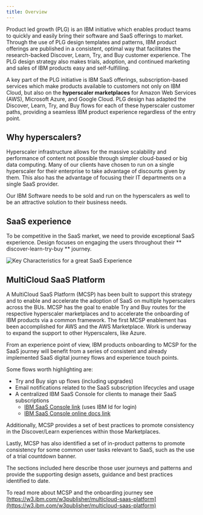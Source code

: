 ```yaml
---
title: Overview
---
```



<PageDescription>

Product led growth (PLG) is an IBM initiative which enables product teams to quickly and easily bring their software and SaaS offerings to market. Through the use of PLG design templates and patterns, IBM product offerings are published in a consistent, optimal way that facilitates the research-backed Discover, Learn, Try, and Buy customer experience. The PLG design strategy also makes trials, adoption, and continued marketing and sales of IBM products easy and self-fulfilling.

A key part of the PLG initiative is IBM SaaS offerings, subscription-based services which make products available to customers not only on IBM Cloud, but also on the **hyperscaler marketplaces** for Amazon Web Services (AWS), Microsoft Azure, and Google Cloud. PLG design has adapted the Discover, Learn, Try, and Buy flows for each of these hyperscaler customer paths, providing a seamless IBM product experience regardless of the entry point.

</PageDescription>

## Why hyperscalers?

Hyperscaler infrastructure allows for the massive scalability and performance of content not possible through simpler cloud-based or big data computing. Many of our clients have chosen to run on a single hyperscaler for their enterprise to take advantage of discounts given by them. This also has the advantage of focusing their IT departments on a single SaaS provider.

Our IBM Software needs to be sold and run on the hyperscalers as well to be an attractive solution to their business needs.

## SaaS experience

To be competitive in the SaaS market, we need to provide exceptional SaaS experience. Design focuses on engaging the users throughout their ** discover-learn-try-buy ** journey.

<Row>
  <Column colMd={8} colLg={10}>

![Key Characteristics for a great SaaS Experience](images/KeyCharacters.png)

  </Column>
</Row>

## MultiCloud SaaS Platform

A MultiCloud SaaS Platform (MCSP) has been built to support this strategy and to enable and accelerate the adoption of SaaS on multiple hyperscalers across the BUs. MCSP has the goal to enable Try and Buy routes for the respective hyperscaler marketplaces and to accelerate the onboarding of IBM products via a common framework. The first MCSP enablement has been accomplished for AWS and the AWS Marketplace. Work is underway to expand the support to other Hyperscalers, like Azure.

From an experience point of view, IBM products onboarding to MCSP for the SaaS journey will benefit from a series of consistent and already implemented SaaS digital journey flows and experience touch points.

Some flows worth highlighting are:

- Try and Buy sign up flows (including upgrades)
- Email notifications related to the SaaS subscription lifecycles and usage
- A centralized IBM SaaS Console for clients to manage their SaaS subscriptions
  - [IBM SaaS Console link](https://console.saas.ibm.com/) (uses IBM Id for login)
  - [IBM SaaS Console online docs link](https://www.ibm.com/docs/en/cloud-paks/1.0?topic=getting-started-saas-console)

Additionally, MCSP provides a set of best practices to promote consistency in the Discover/Learn experiences within those Marketplaces.

Lastly, MCSP has also identified a set of in-product patterns to promote consistency for some common user tasks relevant to SaaS, such as the use of a trial countdown banner.

The sections included here describe those user journeys and patterns and provide the supporting design assets, guidance and best practices identified to date.

To read more about MCSP and the onboarding journey see [https://w3.ibm.com/w3publisher/multicloud-saas-platform](https://w3.ibm.com/w3publisher/multicloud-saas-platform)
